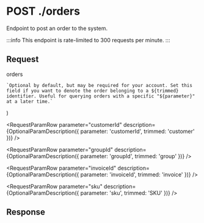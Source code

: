 
# POST ./orders

Endpoint to post an order to the system.

:::info
This endpoint is rate-limited to 300 requests per minute.
:::

## Request

<BaseUrlPath method="post">orders</BaseUrlPath>

    `Optional by default, but may be required for your account. Set this field if you want to denote the order belonging to a ${trimmed} identifier. Useful for querying orders with a specific "${parameter}" at a later time.`
)

<RequestParamTable json>

<RequestParamRow
parameter="treesRequired"
dataType="number"
description='The number of trees to match to this order. If not provided, this will default to the account-specific default "treesRequired" (usually 1).'
/>

<RequestParamRow
parameter="orderId"
required
description="A string representing your system's UUID for the order. This field is required. You can use this UUID later to find the tree(s) matched to the order."
/>

<RequestParamRow
parameter="customerId"
description={OptionalParamDescription({ parameter: 'customerId', trimmed: 'customer' })}
/>

<RequestParamRow
parameter="groupId"
description={OptionalParamDescription({ parameter: 'groupId', trimmed: 'group' })}
/>

<RequestParamRow
parameter="invoiceId"
description={OptionalParamDescription({ parameter: 'invoiceId', trimmed: 'invoice' })}
/>

<RequestParamRow
parameter="sku"
description={OptionalParamDescription({ parameter: 'sku', trimmed: 'SKU' })}
/>

</RequestParamTable>

## Response

<ResponseParamTable>

<OrderParamRows />

</ResponseParamTable>